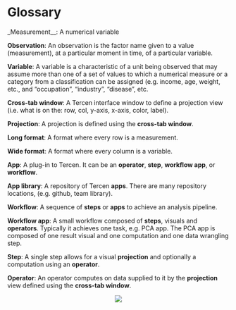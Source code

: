 # Glossary

_Measurement__: A numerical variable

__Observation__: An observation is the factor name given to a value (measurement), at a particular moment in time, of a particular variable.

__Variable__: A variable is a characteristic of a unit being observed that may assume more than one of a set of values to which a numerical measure or a category from a classification can be assigned (e.g. income, age, weight, etc., and “occupation”, “industry”, “disease”, etc.

__Cross-tab window__:
A Tercen interface window to define a projection view (i.e. what is on the: row, col, y-axis, x-axis, color, label).

__Projection__:
A projection is defined using the __cross-tab window__.

__Long format__:
A format where every row is a measurement.

__Wide format__:
A format where every column is a variable.

__App__:
A plug-in to Tercen. It can be an __operator__, __step__, __workflow app__, or __workflow__.

__App library__:
A repository of Tercen __apps__. There are many repository locations, (e.g. github, team library). 

__Workflow__:
A sequence of __steps__ or __apps__ to achieve an analysis pipeline.

__Workflow app__:
A small workflow composed of __steps__, visuals and __operators__. Typically it achieves one task, e.g. PCA app. The PCA app is composed of one result visual and one computation and one data wrangling step.

__Step__:
A single step allows for a visual __projection__ and optionally a computation using an __operator__.

__Operator__:
An operator computes on data supplied to it by the __projection__ view defined using the __cross-tab window__.

<center>![](images/goldfish.png)</center>